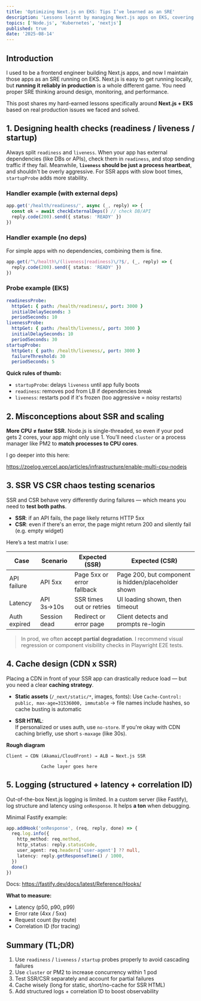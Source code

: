 ```yaml
---
title: 'Optimizing Next.js on EKS: Tips I’ve learned as an SRE'
description: 'Lessons learnt by managing Next.js apps on EKS, covering health checks, scaling, caching, and logging.'
topics: ['Node.js', 'Kubernetes', 'nextjs']
published: true
date: '2025-08-14'
---
```


## Introduction

I used to be a frontend engineer building Next.js apps, and now I maintain those apps as an SRE running on EKS.
Next.js is easy to get running locally, but **running it reliably in production** is a whole different game. You need proper SRE thinking around design, monitoring, and performance.

This post shares my hard-earned lessons specifically around **Next.js + EKS** based on real production issues we faced and solved.

## 1. Designing health checks (readiness / liveness / startup)

Always split `readiness` and `liveness`.
When your app has external dependencies (like DBs or APIs), check them in `readiness`, and stop sending traffic if they fail. Meanwhile, **`liveness` should be just a process heartbeat**, and shouldn't be overly aggressive. For SSR apps with slow boot times, `startupProbe` adds more stability.

### Handler example (with external deps)

```ts
app.get('/health/readiness/', async (_, reply) => {
  const ok = await checkExternalDeps() // check DB/API
  reply.code(200).send({ status: 'READY' })
})
```

### Handler example (no deps)

For simple apps with no dependencies, combining them is fine.

```ts
app.get(/^\/health\/(liveness|readiness)\/?$/, (_, reply) => {
  reply.code(200).send({ status: 'READY' })
})
```

### Probe example (EKS)

```yaml
readinessProbe:
  httpGet: { path: /health/readiness/, port: 3000 }
  initialDelaySeconds: 3
  periodSeconds: 10
livenessProbe:
  httpGet: { path: /health/liveness/, port: 3000 }
  initialDelaySeconds: 10
  periodSeconds: 30
startupProbe:
  httpGet: { path: /health/liveness/, port: 3000 }
  failureThreshold: 30
  periodSeconds: 5
```

**Quick rules of thumb:**

- `startupProbe`: delays `liveness` until app fully boots
- `readiness`: removes pod from LB if dependencies break
- `liveness`: restarts pod if it's frozen (too aggressive = noisy restarts)

## 2. Misconceptions about SSR and scaling

**More CPU ≠ faster SSR.**
Node.js is single-threaded, so even if your pod gets 2 cores, your app might only use 1. You’ll need `cluster` or a process manager like PM2 to **match processes to CPU cores**.

I go deeper into this here:

https://zoelog.vercel.app/articles/infrastructure/enable-multi-cpu-nodejs

## 3. SSR VS CSR chaos testing scenarios

SSR and CSR behave very differently during failures — which means you need to **test both paths**.

- **SSR**: if an API fails, the page likely returns HTTP 5xx
- **CSR**: even if there's an error, the page might return 200 and silently fail (e.g. empty widget)

Here’s a test matrix I use:

| Case         | Scenario     | Expected (SSR)             | Expected (CSR)                                      |
| ------------ | ------------ | -------------------------- | --------------------------------------------------- |
| API failure  | API 5xx      | Page 5xx or error fallback | Page 200, but component is hidden/placeholder shown |
| Latency      | API 3s→10s   | SSR times out or retries   | UI loading shown, then timeout                      |
| Auth expired | Session dead | Redirect or error page     | Client detects and prompts re-login                 |

> In prod, we often **accept partial degradation**. I recommend visual regression or component visibility checks in Playwright E2E tests.

## 4. Cache design (CDN x SSR)

Placing a CDN in front of your SSR app can drastically reduce load — but you need a clear **caching strategy**.

- **Static assets** (`/_next/static/*`, images, fonts):
  Use `Cache-Control: public, max-age=31536000, immutable`
  → file names include hashes, so cache busting is automatic

- **SSR HTML**:  
  If personalized or uses auth, use `no-store`.
  If you're okay with CDN caching briefly, use short `s-maxage` (like 30s).

**Rough diagram**

```
Client → CDN (Akamai/CloudFront) → ALB → Next.js SSR
                      ↑
             Cache layer goes here
```

## 5. Logging (structured + latency + correlation ID)

Out-of-the-box Next.js logging is limited.
In a custom server (like Fastify), log structure and latency using `onResponse`. It helps **a ton** when debugging.

Minimal Fastify example:

```ts
app.addHook('onResponse', (req, reply, done) => {
  req.log.info({
    http_method: req.method,
    http_status: reply.statusCode,
    user_agent: req.headers['user-agent'] ?? null,
    latency: reply.getResponseTime() / 1000,
  })
  done()
})
```

Docs: https://fastify.dev/docs/latest/Reference/Hooks/

**What to measure:**

- Latency (p50, p90, p99)
- Error rate (4xx / 5xx)
- Request count (by route)
- Correlation ID (for tracing)

## Summary (TL;DR)

1. Use `readiness` / `liveness` / `startup` probes properly to avoid cascading failures
2. Use `cluster` or PM2 to increase concurrency within 1 pod
3. Test SSR/CSR separately and account for partial failures
4. Cache wisely (long for static, short/no-cache for SSR HTML)
5. Add structured logs + correlation ID to boost observability
